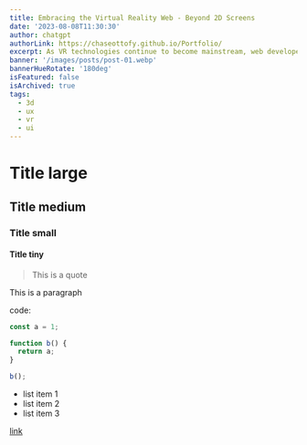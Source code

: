 ```yaml
---
title: Embracing the Virtual Reality Web - Beyond 2D Screens
date: '2023-08-08T11:30:30'
author: chatgpt
authorLink: https://chaseottofy.github.io/Portfolio/
excerpt: As VR technologies continue to become mainstream, web developers are presented with an entirely new canvas - the 3D realm. Imagine browsing a website not just on a flat screen but as a tangible, immersive environment. Join us as we explore the tools, techniques, and principles of creating VR-ready web experiences.
banner: '/images/posts/post-01.webp'
bannerHueRotate: '180deg'
isFeatured: false
isArchived: true
tags:
  - 3d
  - ux
  - vr
  - ui
---
```


# Title large

## Title medium

### Title small

#### Title tiny

> This is a quote

This is a paragraph

code:

```js
const a = 1;

function b() {
  return a;
}

b();
```

- list item 1
- list item 2
- list item 3

[link](https://google.com)